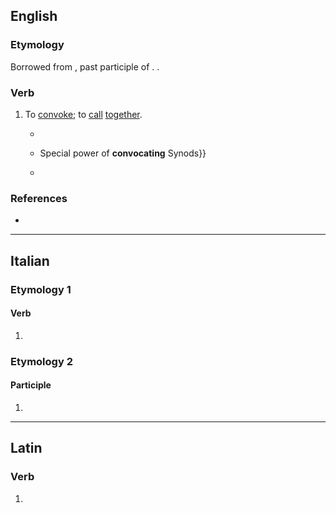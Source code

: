 ==English==

===Etymology===
Borrowed from {{bor|en|la|convocatus}}, past participle of {{m|la|convocare||to convocate}}. {{doublet|en|convoke}}.

===Verb===
{{en-verb}}

# {{lb|en|obsolete|transitive}} To [[convoke]]; to [[call]] [[together]].
#* {{RQ:Barrow Pope}}
#*{{quote|en|{{...}}Special power of '''convocating''' Synods}}
#* {{quote-book|en|1694|George Dawson|Origo Legum|passage=A General Synod was when all the Bishops of every Diocess of the whole Empire were '''Convocated''' by the Emperour}}

===References===
* {{R:Webster 1913}}

----

==Italian==

===Etymology 1===

====Verb====
{{head|it|verb form}}

# {{inflection of|it|convocare||2|p|pres|indc|;|2|p|impr}}

===Etymology 2===

====Participle====
{{head|it|past participle form|g=f-p}}

# {{feminine plural of|it|convocato}}

----

==Latin==

===Verb===
{{la-verb-form|convocāte}}

# {{inflection of|la|convocō||2|p|pres|actv|impr}}